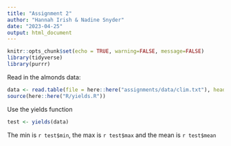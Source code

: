 ```yaml
---
title: "Assignment 2"
author: "Hannah Irish & Nadine Snyder"
date: "2023-04-25"
output: html_document
---
```


```r
knitr::opts_chunk$set(echo = TRUE, warning=FALSE, message=FALSE)
library(tidyverse)
library(purrr)
```

Read in the almonds data:
```r
data <- read.table(file = here::here("assignments/data/clim.txt"), header = TRUE)
source(here::here("R/yields.R"))
```


Use the yields function
```r
test <- yields(data)

```


The min is `r test$min`, the max is `r test$max` and the mean is `r test$mean`
